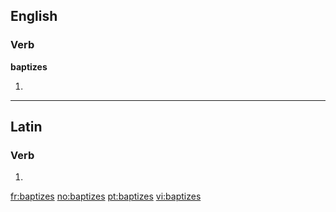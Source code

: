 ==English==

===Verb===
'''baptizes'''

# {{third-person singular of|[[baptize]]}}

----

==Latin==

===Verb===
{{la-verb-form|baptīzēs}}

# {{conjugation of|baptizo|baptīzō|2|s|pres|act|sub|lang=la}}

[[fr:baptizes]]
[[no:baptizes]]
[[pt:baptizes]]
[[vi:baptizes]]